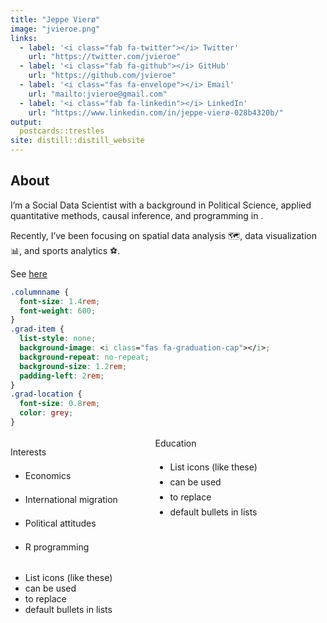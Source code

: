 ```yaml
---
title: "Jeppe Vierø"
image: "jvieroe.png"
links:
  - label: '<i class="fab fa-twitter"></i> Twitter'
    url: "https://twitter.com/jvieroe"
  - label: '<i class="fab fa-github"></i> GitHub'
    url: "https://github.com/jvieroe"
  - label: '<i class="fas fa-envelope"></i> Email'
    url: "mailto:jvieroe@gmail.com"
  - label: '<i class="fab fa-linkedin"></i> LinkedIn'
    url: "https://www.linkedin.com/in/jeppe-vierø-028b4320b/"
output:
  postcards::trestles
site: distill::distill_website
---
```


## About 
I'm a Social Data Scientist with a background in Political Science, applied quantitative methods, causal inference, and programming in <i class="fab fa-r-project"></i>.

Recently, I've been focusing on spatial data analysis 🗺️, data visualization &#128202;, and sports analytics &#9917;.

See [here](about.html)


```css
.columnname {
  font-size: 1.4rem; 
  font-weight: 600;
}
.grad-item {
  list-style: none; 
  background-image: <i class="fas fa-graduation-cap"></i>; 
  background-repeat: no-repeat;  
  background-size: 1.2rem; 
  padding-left: 2rem;
}
.grad-location {
  font-size: 0.8rem;
  color: grey;
}
```



:::: {style="display: grid; grid-template-columns: 40% 50%; grid-column-gap: 30px; line-height: 1.5rem;"}

::: {}
<span class = "columnname"> Interests </span>

* Economics

* International migration

* Political attitudes

* R programming
:::

::: {}
<span class = "columnname"> Education </span>
<!-- <ul> -->
<!-- <i class="fas fa-graduation-cap"></i>   PhD student in Economics of Migration, 2020 - current <br> <p class = "grad-location"> LISER, Luxembourg </p> </li> -->
<!-- <li class = "grad-item">   Master's degree in Development Economics, 2018 - 2020 <br> -->
<!-- <p class = "grad-location"> University Clermont-Auvergne, France </p> </li> -->
<!-- <li class = "grad-item">   Bachelor's degree in Development Economics, 2017 - 2018 <br> <p class = "grad-location"> University Clermont-Auvergne, France </p>  -->
<!-- </li> -->
<!-- </ul> -->
<ul class="fa-ul">
  <li><i class="fas fa-graduation-cap"></i>List icons (like these)</li>
  <li><i class="fa-li fa fa-check-square"></i>can be used</li>
  <li><i class="fa-li fa fa-spinner fa-spin"></i>to replace</li>
  <li><i class="fa-li fa fa-square"></i>default bullets in lists</li>
</ul>

:::
::::


<ul class="fa-ul">
  <li><i class="fa-li fa fa-check-square"></i>List icons (like these)</li>
  <li><i class="fa-li fa fa-check-square"></i>can be used</li>
  <li><i class="fa-li fa fa-spinner fa-spin"></i>to replace</li>
  <li><i class="fa-li fa fa-square"></i>default bullets in lists</li>
</ul>
